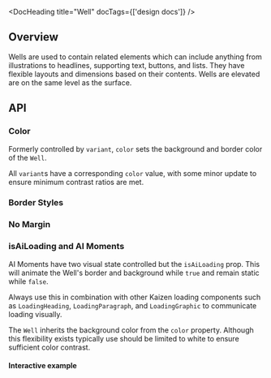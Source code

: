 
<Meta title="Components/Well/Usage Guidelines" />

<DocHeading title="Well" docTags={['design docs']} />

<ResourceLinks
  figma="https://www.figma.com/file/eZKEE5kXbEMY3lx84oz8iN/%E2%9D%A4%EF%B8%8F-UI-Kit%3A-Heart?node-id=1929%3A14167&t=1IXoBrHg5uK6MAJp-1"
  designGuidelines="https://cultureamp.atlassian.net/wiki/spaces/DesignSystem/pages/3075604733/Well"
  apiSpecification="/?path=/docs/components-well-api-specification--docs"
/>

<KAIOInstallation exportNames="Well" />

## Overview

Wells are used to contain related elements which can include anything from illustrations to headlines, supporting text, buttons, and lists. They have flexible layouts and dimensions based on their contents. Wells are elevated are on the same level as the surface.

<Canvas of={WellStories.Playground} />
<Controls of={WellStories.Playground} />

## API

### Color

Formerly controlled by `variant`, `color` sets the background and border color of the `Well`.

All `variant`s have a corresponding `color` value, with some minor update to ensure minimum contrast ratios are met.

<Canvas of={WellStories.Colors} />

### Border Styles

<Canvas of={WellStories.BorderStyles} />

### No Margin

<Canvas of={WellStories.NoMargin} />

### isAiLoading and AI Moments

AI Moments have two visual state controlled but the `isAiLoading` prop. This will animate the Well's border and background while `true` and remain static while `false`.

<Canvas of={WellStories.AIMoment} />

Always use this in combination with other Kaizen loading components such as `LoadingHeading`, `LoadingParagraph`, and `LoadingGraphic` to communicate loading visually.

The `Well` inherits the background color from the `color` property. Although this flexibility exists typically use should be limited to white to ensure sufficient color contrast.

#### Interactive example

<Canvas of={WellStories.InteractiveAIMoment} />

